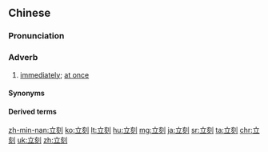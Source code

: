==Chinese==
{{zh-forms}}

===Pronunciation===
{{zh-pron
|m=lìkè
|c=laap6 hak1
|h=pfs=li̍p-khiet
|mn=li̍p-khek
|ma=zh-lìkè.ogg
|cat=adv
}}

===Adverb===
{{zh-adv}}

# [[immediately]]; [[at once]]

====Synonyms====
{{zh-dial|馬上}}

====Derived terms====
{{zh-der|立刻白}}

{{zh-cat|Beginning}}

[[zh-min-nan:立刻]]
[[ko:立刻]]
[[lt:立刻]]
[[hu:立刻]]
[[mg:立刻]]
[[ja:立刻]]
[[sr:立刻]]
[[ta:立刻]]
[[chr:立刻]]
[[uk:立刻]]
[[zh:立刻]]